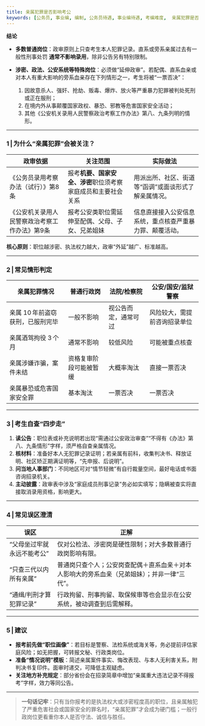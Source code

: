 ```yaml
---
title: 亲属犯罪是否影响考公
keywords: [公务员, 事业编, 编制, 公务员待遇, 事业编待遇, 考编难度,  亲属犯罪是否影响考公]
---
```




**结论**

* **多数普通岗位**：政审原则上只查考生本人犯罪记录。直系或旁系亲属过去有一般性刑事处罚 **通常不影响录用**，除非公告另有特别限制。
* **涉密、政法、公安系统等特殊岗位**：必须做“延伸政审”。若配偶、直系血亲或对本人有重大影响的旁系血亲存在下列情形之一，考生将被“一票否决”：

  1. 因故意杀人、强奸、抢劫、贩毒、爆炸、放火等严重暴力犯罪被判处死刑或正在服刑；
  2. 在境内外从事颠覆国家政权、暴恐、邪教等危害国家安全活动；
  3. 其他《公安机关录用人民警察政治考察工作办法》第八、九条列明的情形。

---

### 1 | 为什么“亲属犯罪”会被关注？

| 政审依据                    | 关注范围                             | 实际做法                                    |
| ----------------------- | -------------------------------- | --------------------------------------- |
| 《公务员录用考察办法（试行）》第8条      | 报考**机要、国家安全、涉密**职位须考察家庭成员和主要社会关系 | 用派出所、社区、街道等“函调”或面谈形式了解亲属情况。 |
| 《公安机关录用人民警察政治考察工作办法》第9条 | 报考公安类职位需延伸至配偶、父母、子女、兄弟姐妹         | 信息直接接入公安信息系统，重点核查严重暴力罪、颠覆活动。 |

**核心原则**：职位越涉密、执法权力越大，政审“外延”越广、标准越高。

---

### 2 | 常见情形判定

| 亲属犯罪情况             | 普通行政岗       | 法院/检察院     | 公安/国安/监狱警察     |
| ------------------ | ----------- | ---------- | -------------- |
| 亲属 10 年前盗窃获刑，已服刑完毕 | 一般不影响       | 视公告而定，通常可过 | 风险较大，需提前咨询招录单位 |
| 亲属酒驾拘役 3 个月        | 通常不影响       | 较低风险       | 可能被重点核查        |
| 亲属涉嫌诈骗，案件未结        | 资格复审阶段可能被暂缓 | 大概率淘汰      | 直接一票否决         |
| 亲属暴恐或危害国家安全罪       | 基本淘汰        | 一票否决       | 一票否决           |

---

### 3 | 考生自查“四步走”

1. **读公告**：职位表或补充说明若出现“需通过公安政治审查”“不得有《办法》第八、九条情形”字样，须严格自查亲属情况。
2. **核材料**：准备好本人无犯罪记录证明；若亲属有前科，收集判决书、释放证明、社区矫正期满证明等，“先申报、后说明”。
3. **问当地人事部门**：不同地区可对“情节轻微”有自行裁量空间，最好电话或书面咨询招录机关。
4. **主动披露**：政审表中涉及“家庭成员刑事记录”务必如实填写；隐瞒被查实将直接取消录用资格，影响更大。

---

### 4 | 常见误区澄清

| 误区             | 正解                                                        |
| -------------- | --------------------------------------------------------- |
| “父母坐过牢就永远不能考公” | 仅对公检法、涉密岗是硬性限制；对大多数普通行政岗影响有限。              |
| “只查三代以内所有亲属”   | 普通岗只查个人；公安岗查配偶＋直系血亲＋对本人影响大的旁系血亲（兄弟姐妹）；并非一律“三代”。 |
| “通缉/判刑才算犯罪记录”  | 行政拘留、刑事拘留、取保候审等也会显示在公安系统，被动调查到后需解释。                       |

---

### 5 | 建议

* **报考前先做“职位画像”**：若目标是警察、法检系统或海关等，务必提前评估家庭风险；如无把握，可转报文秘、行政类岗位。
* **准备“情况说明”模板**：简述亲属案件事实、悔改表现、与本人无利害关系，附判决书复印件。面审时递交，可降低主观疑虑。
* **关注地方补充规定**：部分省份会在招录简章中增加“亲属重大违法记录不得报考”字样，效力等同公告。

---

> **一句话记牢**：只有当你报考的是执法权大或涉密程度高的职位，且亲属触犯了严重危害社会或国家安全的罪名时，“亲属犯罪”才会成为硬门槛；一般行政岗位更看重你本人是否守法、诚信与胜任。

<FollowMe />